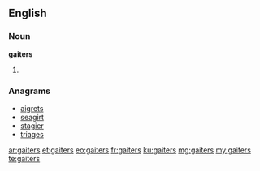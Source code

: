 ==English==

===Noun===
'''gaiters'''

# {{plural of|gaiter}}

===Anagrams===
* [[aigrets#English|aigrets]]
* [[seagirt#English|seagirt]]
* [[stagier#English|stagier]]
* [[triages#English|triages]]

[[ar:gaiters]]
[[et:gaiters]]
[[eo:gaiters]]
[[fr:gaiters]]
[[ku:gaiters]]
[[mg:gaiters]]
[[my:gaiters]]
[[te:gaiters]]